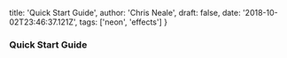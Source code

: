   title: 'Quick Start Guide',
  author: 'Chris Neale',
  draft: false,
  date: '2018-10-02T23:46:37.121Z',
  tags: ['neon', 'effects']
}

### Quick Start Guide
